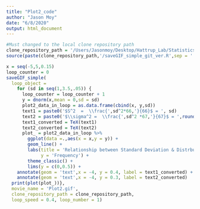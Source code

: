 ```yaml
---
title: "Plot2_code"
author: "Jason Moy"
date: "6/8/2020"
output: html_document
---
```


```r
#Must changed to the local clone repository path
clone_repository_path = '/Users/Jasonmoy/Desktop/Hattrup_Lab/Statistics_Animation_Plot' #edit here
source(paste(clone_repository_path,'/saveGIF_simple_git_ver.R',sep = '')) # run the saveGIF_simple function 
```

```r
x = seq(-5,5,0.15)
loop_counter = 0
saveGIF_simple(
  loop_object = 
    for (sd in seq(1,3.5,.05)) {
      loop_counter = loop_counter + 1 
      y = dnorm(x,mean = 0,sd = sd)
      plot2_data_in_loop = as.data.frame(cbind(x, y,sd))
      text1 = paste0('$S^2  =  \\frac{',sd^2*66,'}{66}$ = ', sd)
      text2 = paste0('$\\sigma^2 =  \\frac{',sd^2 *67,'}{67}$ = ',round((sd^2*66)/67),2)
      text1_converted = TeX(text1)
      text2_converted = TeX(text2)
      plot_ = plot2_data_in_loop %>% 
        ggplot(data =.,aes(x = x,y = y)) + 
        geom_line() + 
        labs(title = 'Relationship between Standard Deviation & Distrbution',
             y = 'Frequency') + 
        theme_classic() + 
        lims(y = c(0,0.5)) + 
    annotate(geom = 'text',x = -4, y = 0.4, label = text1_converted) + 
    annotate(geom = 'text',x = -4, y = 0.3, label = text2_converted)
  print(plot(plot_))}, 
  movie_name = 'Plot2.gif', 
  clone_repository_path = clone_repository_path,
  loop_speed = 0.4, loop_number = 1)

```
